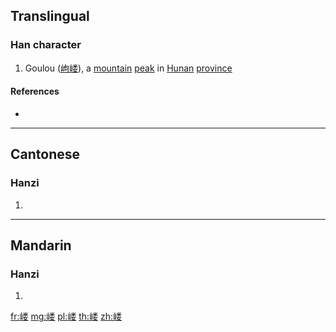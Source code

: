 {{also|嶁}}
==Translingual==

===Han character===
{{Han char|rn=46|rad=山|as=09|sn=12|four=|canj=UFDV|ids=⿰山娄}}

# Goulou ([[岣嵝]]), a [[mountain]] [[peak]] in [[Hunan]] [[province]]

====References====
* {{Han ref|kx=0316.381|hdz=10789.020|uh=5D5D|ud=23901}}

----

==Cantonese==

===Hanzi===
{{yue-hanzi|jyut=[[lau5]]|y=lau5|tra=嶁}}

# {{defn|lang=yue|sort=山09}}

----

==Mandarin==

===Hanzi===
{{cmn-hanzi|tra=嶁|pin=[[lǒu]] ([[lou3]])|wg=lou<sup>3</sup>}}

# {{defn|lang=cmn|sort=山09}}

[[fr:嵝]]
[[mg:嵝]]
[[pl:嵝]]
[[th:嵝]]
[[zh:嵝]]